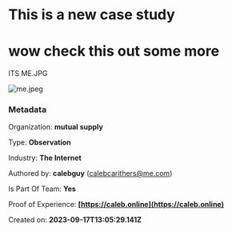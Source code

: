 # This is a new case study

# wow check this out some more

ITS ME.JPG

![me.jpeg](https://media.mutual.supply/aad7ee917ea245451db2d836040a5c31-2023-09-08.jpeg)




### Metadata

Organization: **mutual supply**

Type: **Observation**

Industry: **The Internet**

Authored by: **calebguy** (calebcarithers@me.com)

Is Part Of Team: **Yes**

Proof of Experience: **[https://caleb.online](https://caleb.online)**

Created on: **2023-09-17T13:05:29.141Z**
